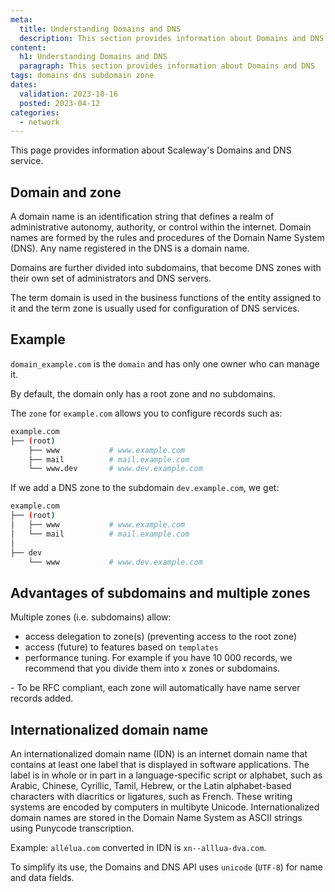 ```yaml
---
meta:
  title: Understanding Domains and DNS
  description: This section provides information about Domains and DNS
content:
  h1: Understanding Domains and DNS
  paragraph: This section provides information about Domains and DNS
tags: domains dns subdomain zone
dates:
  validation: 2023-10-16
  posted: 2023-04-12
categories:
  - network
---
```


This page provides information about Scaleway's Domains and DNS service.

## Domain and zone

A domain name is an identification string that defines a realm of administrative autonomy, authority, or control within the internet. Domain names are formed by the rules and procedures of the Domain Name System (DNS). Any name registered in the DNS is a domain name.

Domains are further divided into subdomains, that become DNS zones with their own set of administrators and DNS servers.

The term domain is used in the business functions of the entity assigned to it and the term zone is usually used for configuration of DNS services.

<Concept opened>

## Example

`domain_example.com` is the `domain` and has only one owner who can manage it.

By default, the domain only has a root zone and no subdomains.

The `zone` for `example.com` allows you to configure records such as:

```bash
example.com
├── (root)
    ├── www           # www.example.com
    ├── mail          # mail.example.com
    └── www.dev       # www.dev.example.com
```

If we add a DNS zone to the subdomain `dev.example.com`, we get:

```bash
example.com
├── (root)
│   ├── www           # www.example.com
│   └── mail          # mail.example.com
│
├── dev
    └── www           # www.dev.example.com
```

</Concept>

## Advantages of subdomains and multiple zones

Multiple zones (i.e. subdomains) allow:

- access delegation to zone(s) (preventing access to the root zone)
- access (future) to features based on `templates`
- performance tuning. For example if you have 10 000 records, we recommend that you divide them into x zones or subdomains.

<Message type="important">
  - To be RFC compliant, each zone will automatically have name server records added.
</Message>

## Internationalized domain name

An internationalized domain name (IDN) is an internet domain name that contains at least one label that is displayed in software applications. The label is in whole or in part in a language-specific script or alphabet, such as Arabic, Chinese, Cyrillic, Tamil, Hebrew, or the Latin alphabet-based characters with diacritics or ligatures, such as French. These writing systems are encoded by computers in multibyte Unicode. Internationalized domain names are stored in the Domain Name System as ASCII strings using Punycode transcription.

Example: `allélua.com` converted in IDN is `xn--alllua-dva.com`.

To simplify its use, the Domains and DNS API uses `unicode` (`UTF-8`) for name and data fields.
